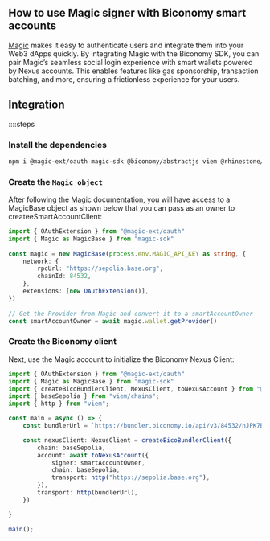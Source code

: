 ## How to use Magic signer with Biconomy smart accounts

[Magic](https://magic.link/) makes it easy to authenticate users and integrate them into your Web3 dApps quickly.
By integrating Magic with the Biconomy SDK, you can pair Magic’s seamless social login experience with smart wallets powered by Nexus accounts. This enables features like gas sponsorship, transaction batching, and more, ensuring a frictionless experience for your users.

## Integration

::::steps

### Install the dependencies

```bash
npm i @magic-ext/oauth magic-sdk @biconomy/abstractjs viem @rhinestone/module-sdk@0.2.7
```

### Create the `Magic object`
After following the Magic documentation, you will have access to a MagicBase object as shown below that you can pass as an owner to createeSmartAccountClient:

```typescript 
import { OAuthExtension } from "@magic-ext/oauth"
import { Magic as MagicBase } from "magic-sdk"
 
const magic = new MagicBase(process.env.MAGIC_API_KEY as string, {
	network: {
		rpcUrl: "https://sepolia.base.org",
		chainId: 84532,
	},
	extensions: [new OAuthExtension()],
})
 
// Get the Provider from Magic and convert it to a smartAccountOwner
const smartAccountOwner = await magic.wallet.getProvider()

```

### Create the Biconomy client

Next, use the Magic account to initialize the Biconomy Nexus Client:

```typescript
import { OAuthExtension } from "@magic-ext/oauth"
import { Magic as MagicBase } from "magic-sdk"
import { createBicoBundlerClient, NexusClient, toNexusAccount } from "@biconomy/abstractjs"; 
import { baseSepolia } from "viem/chains";
import { http } from "viem";

const main = async () => {
    const bundlerUrl = `https://bundler.biconomy.io/api/v3/84532/nJPK7B3ru.dd7f7861-190d-41bd-af80-6877f74b8f44`

    const nexusClient: NexusClient = createBicoBundlerClient({
        chain: baseSepolia,
        account: await toNexusAccount({
            signer: smartAccountOwner,
            chain: baseSepolia,
            transport: http("https://sepolia.base.org"),
        }),
        transport: http(bundlerUrl),
    })

}

main();

```